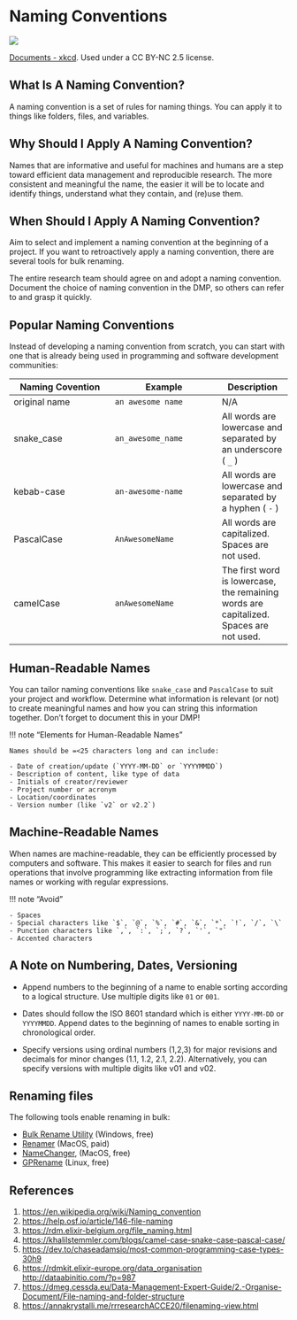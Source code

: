 # Naming Conventions {.unnumbered}

![](images/xkcd-file-naming.png)

<figcaption><a href="https://xkcd.com/1459/">Documents - xkcd</a>. Used under a CC BY-NC 2.5 license. </figcaption>

## What Is A Naming Convention?

A naming convention is a set of rules for naming things. You can apply it to things like folders, files, and variables.

## Why Should I Apply A Naming Convention?

Names that are informative and useful for machines and humans are a step toward efficient data management and reproducible research. The more consistent and meaningful the name, the easier it will be to locate and identify things, understand what they contain, and (re)use them.

## When Should I Apply A Naming Convention?

Aim to select and implement a naming convention at the beginning of a project. If you want to retroactively apply a naming convention, there are several tools for bulk renaming.

The entire research team should agree on and adopt a naming convention. Document the choice of naming convention in the DMP, so others can refer to and grasp it quickly.

## Popular Naming Conventions

Instead of developing a naming convention from scratch, you can start with one that is already being used in programming and software development communities:

| Naming Covention | Example           | Description |
| ---------------- | ----------------- | ----------- |
| original name    | `an awesome name` | N/A
| snake_case       | `an_awesome_name` | All words are lowercase and separated by an underscore ( `_` ) |
| kebab-case       | `an-awesome-name` | All words are lowercase and separated by a hyphen ( `-` ) |
| PascalCase       | `AnAwesomeName`   | All words are capitalized. Spaces are not used. |
| camelCase        | `anAwesomeName`   | The first word is lowercase, the remaining words are capitalized. Spaces are not used. |

## Human-Readable Names

You can tailor naming conventions like `snake_case` and `PascalCase` to suit your project and workflow. Determine what information is relevant (or not) to create meaningful names and how you can string this information together. Don't forget to document this in your DMP!

!!! note "Elements for Human-Readable Names"

    Names should be =<25 characters long and can include:

    - Date of creation/update (`YYYY-MM-DD` or `YYYYMMDD`)
    - Description of content, like type of data
    - Initials of creator/reviewer
    - Project number or acronym
    - Location/coordinates
    - Version number (like `v2` or v2.2`)

## Machine-Readable Names

When names are machine-readable, they can be efficiently processed by computers and software. This makes it easier to search for files and run operations that involve programming like extracting information from file names or working with regular expressions.  

!!! note "Avoid"

    - Spaces
    - Special characters like `$`, `@`, `%`, `#`, `&`, `*`, `!`, `/`, `\`
    - Punction characters like `,`, `:`, `;`, `?`, `'`, `"`
    - Accented characters

## A Note on Numbering, Dates, Versioning

- Append numbers to the beginning of a name to enable sorting according to a logical structure. Use multiple digits like `01` or `001`.

- Dates should follow the ISO 8601 standard which is either `YYYY-MM-DD` or `YYYYMMDD`. Append dates to the beginning of names to enable sorting in chronological order.

- Specify versions using ordinal numbers (1,2,3) for major revisions and decimals for minor changes (1.1, 1.2, 2.1, 2.2). Alternatively, you can specify versions with multiple digits like v01 and v02.

## Renaming files

The following tools enable renaming in bulk:

- [Bulk Rename Utility](https://www.bulkrenameutility.co.uk/) (Windows, free)
- [Renamer](https://renamer.com/) (MacOS, paid)
- [NameChanger](https://mrrsoftware.com/namechanger/), (MacOS, free)
- [GPRename](https://gprename.sourceforge.net/) (Linux, free)

## References

1. [https://en.wikipedia.org/wiki/Naming_convention](https://en.wikipedia.org/wiki/Naming_convention)
2. [https://help.osf.io/article/146-file-naming](https://help.osf.io/article/146-file-naming)
3. [https://rdm.elixir-belgium.org/file_naming.html](https://rdm.elixir-belgium.org/file_naming.html)
4. [https://khalilstemmler.com/blogs/camel-case-snake-case-pascal-case/](https://khalilstemmler.com/blogs/camel-case-snake-case-pascal-case/)
5. [https://dev.to/chaseadamsio/most-common-programming-case-types-30h9](https://dev.to/chaseadamsio/most-common-programming-case-types-30h9)
6. [https://rdmkit.elixir-europe.org/data_organisation](https://rdmkit.elixir-europe.org/data_organisation)
[http://dataabinitio.com/?p=987](http://dataabinitio.com/?p=987)
7. [https://dmeg.cessda.eu/Data-Management-Expert-Guide/2.-Organise-Document/File-naming-and-folder-structure](https://dmeg.cessda.eu/Data-Management-Expert-Guide/2.-Organise-Document/File-naming-and-folder-structure)
8. [https://annakrystalli.me/rrresearchACCE20/filenaming-view.html](https://annakrystalli.me/rrresearchACCE20/filenaming-view.html)
